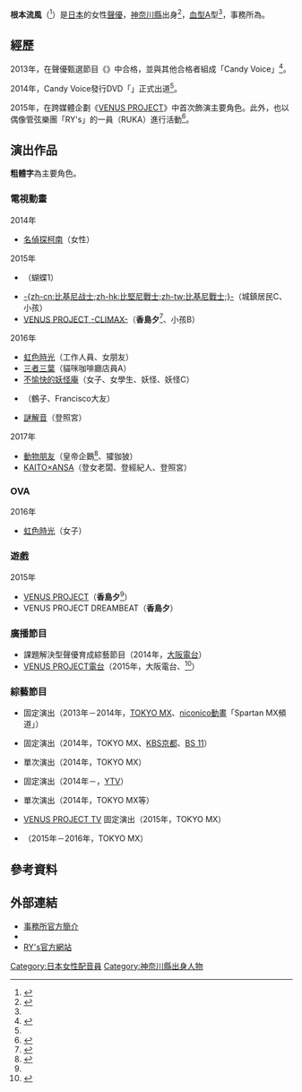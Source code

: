 {{配音員
|姓名= 根本流風
|圖片=
|尺寸=
|替代=
|簡介=
|本名=
|外文名= 根本流風（ねもと るか）
|外文= ja
|羅馬拼音= Nemoto Ruka
|英文名=
|暱稱= {{lang|ja|るかちゃん、ねもっちゃん}}
|藝名=
|國籍=
|籍貫=
|出生地= {{JPN}}[[神奈川縣|神奈川縣]]
|出身地=
|死歿地=
|出生名=
|生年= 1998
|生月= 2
|生日= 10
|歿年=
|歿月=
|歿日=
|血型=
|配演語言=
|教育程度=
|母校=
|所屬= {{tsl|ja|MILLENNIUM PRO}}
|宗教信仰=
|配偶=
|活躍年代= 2013年－
|出道作= 女性（[[名偵探柯南_(動畫)|名偵探柯南]]）
|代表作=
|網站=
|其他=
}}
'''根本流風'''（{{bd|1998年|2月10日|catIdx=Nemoto Ruka}}<ref>{{Cite web|url=http://1000-pro.com/2017/01/08/169/|script-title=ja:根本 流風|publisher=MILLENNIUM PRO|accessdate=2016-11-24|language=ja|archive-date=2020-10-28|archive-url=https://web.archive.org/web/20201028192212/https://1000-pro.com/2017/01/08/169/|dead-url=no}}</ref>）是[[日本|日本]]的女性[[聲優|聲優]]，[[神奈川縣|神奈川縣]]出身<ref name="rys">{{Cite web|url=http://ry-s.net/about/ruka|script-title=ja:RUKA|publisher=アイドルオーケストラRY's|accessdate=2016-11-24|language=ja|archive-date=2018-10-13|archive-url=https://web.archive.org/web/20181013211725/https://ry-s.net/about/ruka|dead-url=no}}</ref>，[[血型|血型]]A型<ref name="rys" />，事務所為{{tsl|ja|MILLENNIUM PRO}}。

== 經歷 ==
2013年，在聲優甄選節目《{{tsl|ja|スパルタンMX|Spartan MX}}》中合格，並與其他合格者組成「Candy Voice」<ref name="c_voice">{{Cite web|url=http://animeanime.jp/article/2014/04/24/18409.html|script-title=ja:オーディション番組「スパルタンMX」の声優ユニット・キャンディボイスがDVDデビュー|date=2014-04-24|publisher=アニメ!アニメ!|accessdate=2016-11-24|language=ja|archive-date=2016-05-14|archive-url=https://web.archive.org/web/20160514134156/http://animeanime.jp/article/2014/04/24/18409.html|dead-url=no}}</ref>。

2014年，Candy Voice發行DVD「{{lang|ja|誰よりもデビュー}}」正式出道<ref name="c_voice" />。

2015年，在跨媒體企劃《[[VENUS_PROJECT|VENUS PROJECT]]》中首次飾演主要角色。此外，也以偶像管弦樂團「RY's」的一員（RUKA）進行活動<ref>{{Cite web|url=http://fukui.keizai.biz/column/9/|script-title=ja:アイドルオーケストラ「RY's」がデビューミニアルバム 福井出身・濱頭優さんらに、制作秘話インタビュー|date=2016-09-30|publisher=福井経済新聞|accessdate=2016-11-24|language=ja|archive-date=2020-08-11|archive-url=https://web.archive.org/web/20200811220342/https://fukui.keizai.biz/column/9/|dead-url=no}}</ref>。

== 演出作品 ==
'''粗體字'''為主要角色。
=== 電視動畫 ===
; 2014年
* [[名偵探柯南_(動畫)|名偵探柯南]]（女性）

; 2015年
* {{tsl|ja|うわばきクック|室內鞋Cook}}（蝴蝶1）
* [[比堅尼戰士|-{zh-cn:比基尼战士;zh-hk:比堅尼戰士;zh-tw:比基尼戰士;}-]]（城鎮居民C、小孩）
* [[VENUS_PROJECT|VENUS PROJECT -CLIMAX-]]（'''香島夕'''<ref name="venus">{{Cite web|url=http://www.animatetimes.com/news/details.php?id=1428746231|script-title=ja:姫崎愛未さん、田辺留依さん、根本流風さん、そして元おニャン子クラブの、あの人たちも出演!?『VENUS PROJECT』プロジェクト発表会レポ|date=2015-04-12|publisher=アニメイトタイムズ|accessdate=2016-11-24|language=ja|archive-date=2017-12-13|archive-url=https://web.archive.org/web/20171213085814/https://www.animatetimes.com/news/details.php?id=1428746231|dead-url=no}}</ref>、小孩B）

; 2016年
* [[虹色時光|虹色時光]]（工作人員、女朋友）
* [[三者三葉|三者三葉]]（貓咪咖啡廳店員A）
* [[不愉快的妖怪庵|不愉快的妖怪庵]]（女子、女學生、妖怪、妖怪C）
* {{tsl|ja|美少女遊戯ユニット クレーンゲール|美少女遊戲組合 Crane Game Girls|美少女遊戲組合 Crane Game Girls Galaxy}}（鶴子、Francisco大友）
* [[謎解音|謎解音]]（登照宮）

; 2017年
* [[動物朋友|動物朋友]]（皇帝企鵝<ref>{{Cite web|url=http://www.animatetimes.com/news/details.php?id=1477027823|script-title=ja:『ケロロ軍曹』の吉崎観音氏がコンセプトデザインを務める『けものフレンズ』がTVアニメ化決定！内田彩さんら声優9名も明らかに|date=2016-10-21|publisher=アニメイトタイムズ|accessdate=2016-11-24|language=ja|archive-date=2016-11-09|archive-url=https://web.archive.org/web/20161109021503/http://www.animatetimes.com/news/details.php?id=1477027823|dead-url=no}}</ref>、㺢㹢狓）
* [[KAITO×ANSA|KAITO×ANSA]]（登女老闆、登經紀人、登照宮）

=== OVA ===
; 2016年
* [[虹色時光|虹色時光]]（女子）

=== 遊戲 ===
; 2015年
* [[VENUS_PROJECT|VENUS PROJECT]]（'''香島夕'''<ref name="venus" />）
* VENUS PROJECT DREAMBEAT（'''香島夕'''）

=== 廣播節目 ===
* 課題解決型聲優育成綜藝節目{{tsl|ja|スパルタンMX|Spartan MX|Spartan OBC}}（2014年，[[大阪放送|大阪電台]]）
* [[VENUS_PROJECT|VENUS PROJECT電台]]（2015年，大阪電台、{{tsl|ja|HiBiKi Radio Station}}<ref>{{Cite web|url=http://hibiki-radio.jp/description/vproject |script-title=ja:ラジオ VENUS PROJECT |date=2015-04-19 |publisher=HiBiKi Radio Station |accessdate=2016-11-24 |language=ja |deadurl=yes |archiveurl=https://web.archive.org/web/20150419042649/http://hibiki-radio.jp/description/vproject |archivedate=2015-04-19 }}</ref>）

=== 綜藝節目 ===
* {{tsl|ja|スパルタンMX|Spartan MX}} 固定演出（2013年－2014年，[[東京都會電視台|TOKYO MX]]、[[niconico動畫|niconico動畫]]「Spartan MX頻道」）
* {{lang|ja|エンプラ!}} 固定演出（2014年，TOKYO MX、[[京都放送|KBS京都]]、[[日本BS放送|BS 11]]）
* {{lang|ja|バラいろダンディ}} 單次演出（2014年，TOKYO MX）
* {{lang|ja|アニ探! アニメ探偵団}} 固定演出（2014年－，[[讀賣電視台|YTV]]）
* {{lang|ja|勝利の女神⁉︎〜歳末プレゼントも当たるぞSP〜}} 單次演出（2014年，TOKYO MX等）
* [[VENUS_PROJECT|VENUS PROJECT TV]] 固定演出（2015年，TOKYO MX）
* {{lang|ja|アイオケ♪}}（2015年－2016年，TOKYO MX）

== 參考資料 ==
{{Reflist}}

== 外部連結 ==
* [http://1000-pro.com/2017/01/08/169/ 事務所官方簡介] {{Wayback|url=http://1000-pro.com/2017/01/08/169/ |date=20201028192212 }}{{ja}}
* {{Twitter|neeeruuu}}{{ja}}
* [http://ry-s.net/ RY's官方網站] {{Wayback|url=http://ry-s.net/ |date=20210118112334 }}{{ja}}

{{DEFAULTSORT:Nemoto Ruka}}
[[Category:日本女性配音員|Category:日本女性配音員]]
[[Category:神奈川縣出身人物|Category:神奈川縣出身人物]]